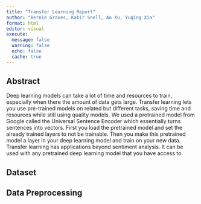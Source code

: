 ```yaml
---
title: "Transfer Learning Report"
author: "Bernie Graves, Kabir Snell, Ao Xu, Yuqing Xia"
format: html
editor: visual
execute:
  message: false
  warning: false
  echo: false
  cache: true
---
```


## Abstract

Deep learning models can take a lot of time and resources to train, especially when there the amount of data gets large. Transfer learning lets you use pre-trained models on related but different tasks, saving time and resources while still using quality models. We used a pretrained model from Google called the Universal Sentence Encoder which essentially turns sentences into vectors. First you load the pretrained model and set the already trained layers to not be trainable. Then you make this pretrained model a layer in your deep learning model and train on your new data. Transfer learning has applications beyond sentiment analysis. It can be used with any pretrained deep learning model that you have access to.

## Dataset

## Data Preprocessing
